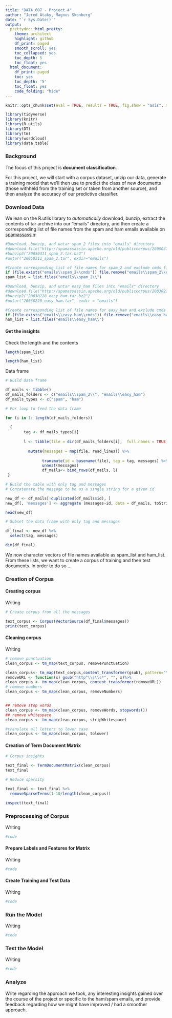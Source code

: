 ---
title: "DATA 607 - Project 4"
author: "Jered Ataky, Magnus Skonberg"
date: "`r Sys.Date()`"
output:
  prettydoc::html_pretty:
    theme: architect
    highlight: github
    df_print: paged
    smooth_scroll: yes
    toc_collapsed: yes
    toc_depth: 5
    toc_float: yes
  html_document:
    df_print: paged
    toc: yes
    toc_depth: '5'
    toc_float: yes
    code_folding: "hide"
---

```{r echo = FALSE}
knitr::opts_chunk$set(eval = TRUE, results = TRUE, fig.show = "asis", message = FALSE)
```


```{r load-packages, include=FALSE}
library(tidyverse)
library(knitr)
library(R.utils)
library(DT)
library(tm)
library(wordcloud)
library(data.table)
```

### Background

The focus of this project is **document classification**. 

For this project, we will start with a corpus dataset, unzip our data, generate a training model that we'll then use to predict the class of new documents (those withheld from the training set or taken from another source), and then analyze the accuracy of our predictive classifier.

### Download Data

We lean on the R.utils library to *automatically* download, bunzip, extract the contents of tar archive into our "emails" directory, and then create a corresponding list of file names from the spam and ham emails available on [spamassassin](https://spamassassin.apache.org/old/publiccorpus/):
```{r}
#Download, bunzip, and untar spam_2 files into "emails" directory
#download.file("http://spamassassin.apache.org/old/publiccorpus/20050311_spam_2.tar.bz2", destfile= "20050311_spam_2.tar.bz2")
#bunzip2("20050311_spam_2.tar.bz2")
#untar("20050311_spam_2.tar", exdir="emails")

#Create corresponding list of file names for spam_2 and exclude cmds file
if (file.exists("emails\\spam_2\\cmds")) file.remove("emails\\spam_2\\cmds")
spam_list = list.files("emails\\spam_2\\") 

#Download, bunzip, and untar easy_ham files into "emails" directory
#download.file("http://spamassassin.apache.org/old/publiccorpus/20030228_easy_ham.tar.bz2", destfile="20030228_easy_ham.tar.bz2")
#bunzip2("20030228_easy_ham.tar.bz2")
#untar("20030228_easy_ham.tar", exdir = "emails")

#Create corresponding list of file names for easy_ham and exclude cmds file
if (file.exists("emails\\easy_ham\\cmds")) file.remove("emails\\easy_ham\\cmds")
ham_list = list.files("emails\\easy_ham\\")

```


#### Get the insights


Check the length and the contents

```{r}

length(spam_list)

```

```{r}
length(ham_list)
```


Data frame

```{r}
# Build data frame

df_mails <- tibble()
df_mails_folders <- c("emails\\spam_2\\", "emails\\easy_ham")
df_mails_types <- c("spam", "ham")

```


```{r}


# For loop to feed the data frame

for (i in 1: length(df_mails_folders))
  
  {
        tag <- df_mails_types[i]
        
        l <- tibble(file = dir(df_mails_folders[i],  full.names = TRUE)) %>% 
          
          mutate(messages = map(file, read_lines)) %>%
          
                transmute(id = basename(file), tag = tag, messages) %>%
                unnest(messages)
                df_mails<- bind_rows(df_mails, l)
 }
```



```{r}

# Build the table with only tag and messages
# Concatenate the message to be as a single string for a given id

new_df <- df_mails[!duplicated(df_mails$id), ]
new_df[, 'messages'] <- aggregate (messages~id, data = df_mails, toString) [,2]

head(new_df)

```


```{r}

# Subset the data frame with only tag and messages 

df_final <- new_df %>%
  select(tag, messages)

dim(df_final)
```

We now character vectors of file names available as spam_list and ham_list. From these lists, we want to create a corpus of training and then test documents. In order to do so ...

### Creation of Corpus


#### Creating corpus

Writing

```{r}

# Create corpus from all the messages

text_corpus <- Corpus(VectorSource(df_final$messages))
print(text_corpus)

```


#### Cleaning corpus

Writing

```{r}

# remove punctuation
clean_corpus <- tm_map(text_corpus, removePunctuation)

clean_corpus<- tm_map(text_corpus,content_transformer(gsub), pattern="\\W",replace=" ")
removeURL <- function(x) gsub("http^\\s\\s*", "", x)%>% 
clean_corpus <- tm_map(clean_corpus, content_transformer(removeURL))
# remove numbers
clean_corpus <- tm_map(clean_corpus, removeNumbers)


## remove stop words
clean_corpus <- tm_map(clean_corpus, removeWords, stopwords())
## remove whitespace
clean_corpus <- tm_map(clean_corpus, stripWhitespace)

#translate all letters to lower case
clean_corpus <- tm_map(clean_corpus, tolower)

```

#### Creation of Term Document Matrix

```{r}
# Corpus insights

text_final <- TermDocumentMatrix(clean_corpus)
text_final

```

```{r}
# Reduce sparsity 

text_final <- text_final %>% 
  removeSparseTerms(1-10/length(clean_corpus))

inspect(text_final)

```


### Preprocessing of Corpus

Writing

```{r}
#code
```

#### Prepare Labels and Features for Matrix

Writing

```{r}
#code
```

#### Create Training and Test Data

Writing

```{r}
#code
```

### Run the Model

Writing

```{r}
#code
```

### Test the Model

Writing

```{r}
#code
```

### Analyze

Write regarding the approach we took, any interesting insights gained over the course of the project or specific to the ham/spam emails, and provide feedback regarding how we might have improved / had a smoother approach.

